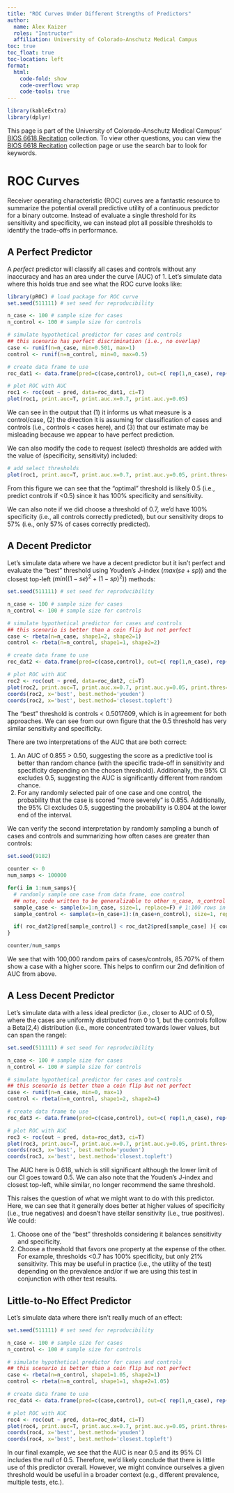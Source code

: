 ```yaml
---
title: "ROC Curves Under Different Strengths of Predictors"
author: 
  name: Alex Kaizer
  roles: "Instructor"
  affiliation: University of Colorado-Anschutz Medical Campus
toc: true
toc_float: true
toc-location: left
format:
  html:
    code-fold: show
    code-overflow: wrap 
    code-tools: true
---
```


```r
library(kableExtra)
library(dplyr)
```

This page is part of the University of Colorado-Anschutz Medical Campus' [BIOS 6618 Recitation](/recitation/index.qmd) collection. To view other questions, you can view the [BIOS 6618 Recitation](/recitation/index.qmd) collection page or use the search bar to look for keywords.

# ROC Curves

Receiver operating characteristic (ROC) curves are a fantastic resource to summarize the potential overall predictive utility of a continuous predictor for a binary outcome. Instead of evaluate a single threshold for its sensitivity and specificity, we can instead plot all possible thresholds to identify the trade-offs in performance.

## A Perfect Predictor

A *perfect* predictor will classify all cases and controls without any inaccuracy and has an area under the curve (AUC) of 1. Let's simulate data where this holds true and see what the ROC curve looks like:

```r
library(pROC) # load package for ROC curve
set.seed(511111) # set seed for reproducibility

n_case <- 100 # sample size for cases
n_control <- 100 # sample size for controls

# simulate hypothetical predictor for cases and controls
## this scenario has perfect discrimination (i.e., no overlap)
case <- runif(n=n_case, min=0.501, max=1)
control <- runif(n=n_control, min=0, max=0.5)

# create data frame to use
roc_dat1 <- data.frame(pred=c(case,control), out=c( rep(1,n_case), rep(0,n_control)) )

# plot ROC with AUC
roc1 <- roc(out ~ pred, data=roc_dat1, ci=T)
plot(roc1, print.auc=T, print.auc.x=0.7, print.auc.y=0.05)
```

We can see in the output that (1) it informs us what measure is a control/case, (2) the direction it is assuming for classification of cases and controls (i.e., controls < cases here), and (3) that our estimate may be misleading because we appear to have perfect prediction.

We can also modify the code to request (select) thresholds are added with the value of (specificity, sensitivity) included:

```r
# add select thresholds
plot(roc1, print.auc=T, print.auc.x=0.7, print.auc.y=0.05, print.thres=c(0.1,0.5,0.7,0.9), print.thres.cex=0.7) # note, print.thres has many options; cex controls size
```

From this figure we can see that the "optimal" threshold is likely 0.5 (i.e., predict controls if <0.5) since it has 100% specificity and sensitivity.

We can also note if we did choose a threshold of 0.7, we'd have 100% specificity (i.e., all controls correctly predicted), but our sensitivity drops to 57% (i.e., only 57% of cases correctly predicted).


## A Decent Predictor

Let's simulate data where we have a decent predictor but it isn't perfect and evaluate the "best" threshold using Youden's J-index ($max(se+sp)$) and the closest top-left ($min((1-se)^2+(1-sp)^2)$) methods:

```r
set.seed(511111) # set seed for reproducibility

n_case <- 100 # sample size for cases
n_control <- 100 # sample size for controls

# simulate hypothetical predictor for cases and controls
## this scenario is better than a coin flip but not perfect
case <- rbeta(n=n_case, shape1=2, shape2=1)
control <- rbeta(n=n_control, shape1=1, shape2=2)

# create data frame to use
roc_dat2 <- data.frame(pred=c(case,control), out=c( rep(1,n_case), rep(0,n_control)) )

# plot ROC with AUC
roc2 <- roc(out ~ pred, data=roc_dat2, ci=T)
plot(roc2, print.auc=T, print.auc.x=0.7, print.auc.y=0.05, print.thres=seq(0.1,0.9,0.1), print.thres.cex=0.7)
coords(roc2, x='best', best.method='youden')
coords(roc2, x='best', best.method='closest.topleft')
```

The "best" threshold is controls < 0.5017609, which is in agreement for both approaches. We can see from our own figure that the 0.5 threshold has very similar sensitivity and specificity.

There are two interpretations of the AUC that are both correct:

1. An AUC of 0.855 > 0.50, suggesting the score as a predictive tool is better than random chance (with the specific trade-off in sensitivity and specificity depending on the chosen threshold). Additionally, the 95% CI excludes 0.5, suggesting the AUC is significantly different from random chance.
2. For any randomly selected pair of one case and one control, the probability that the case is scored "more severely" is 0.855. Additionally, the 95% CI excludes 0.5, suggesting the probability is 0.804 at the lower end of the interval.

We can verify the second interpretation by randomly sampling a bunch of cases and controls and summarizing how often cases are greater than controls:

```r
set.seed(9182)

counter <- 0
num_samps <- 100000

for(i in 1:num_samps){
  # randomly sample one case from data frame, one control
  ## note, code written to be generalizable to other n_case, n_control
  sample_case <- sample(x=1:n_case, size=1, replace=F) # 1:100 rows in data frame with n_case=100
  sample_control <- sample(x=(n_case+1):(n_case+n_control), size=1, replace=F) # 101:200 rows in data frame with n_case=n_control=100

  if( roc_dat2$pred[sample_control] < roc_dat2$pred[sample_case] ){ counter <- counter + 1 } # if control < case, add 1 to counter
}

counter/num_samps
```

We see that with 100,000 random pairs of cases/controls, 85.707% of them show a case with a higher score. This helps to confirm our 2nd definition of AUC from above.


## A Less Decent Predictor

Let's simulate data with a less ideal predictor (i.e., closer to AUC of 0.5), where the cases are uniformly distributed from 0 to 1, but the controls follow a Beta(2,4) distribution (i.e., more concentrated towards lower values, but can span the range):

```r
set.seed(511111) # set seed for reproducibility

n_case <- 100 # sample size for cases
n_control <- 100 # sample size for controls

# simulate hypothetical predictor for cases and controls
## this scenario is better than a coin flip but not perfect
case <- runif(n=n_case, min=0, max=1)
control <- rbeta(n=n_control, shape1=2, shape2=4)

# create data frame to use
roc_dat3 <- data.frame(pred=c(case,control), out=c( rep(1,n_case), rep(0,n_control)) )

# plot ROC with AUC
roc3 <- roc(out ~ pred, data=roc_dat3, ci=T)
plot(roc3, print.auc=T, print.auc.x=0.7, print.auc.y=0.05, print.thres=seq(0.1,0.9,0.1), print.thres.cex=0.7)
coords(roc3, x='best', best.method='youden')
coords(roc3, x='best', best.method='closest.topleft')
```

The AUC here is 0.618, which is still significant although the lower limit of our CI goes toward 0.5. We can also note that the Youden's J-index and closest top-left, while similar, no longer recommend the same threshold.

This raises the question of what we might want to do with this predictor. Here, we can see that it generally does better at higher values of specificity (i.e., true negatives) and doesn't have stellar sensitivity (i.e., true positives). We could:

1. Choose one of the "best" thresholds considering it balances sensitivity and specificity.
2. Choose a threshold that favors one property at the expense of the other. For example, thresholds <0.7 has 100% specificity, but only 21% sensitivity. This may be useful in practice (i.e., the utility of the test) depending on the prevalence and/or if we are using this test in conjunction with other test results.


## Little-to-No Effect Predictor

Let's simulate data where there isn't really much of an effect:

```r
set.seed(511111) # set seed for reproducibility

n_case <- 100 # sample size for cases
n_control <- 100 # sample size for controls

# simulate hypothetical predictor for cases and controls
## this scenario is better than a coin flip but not perfect
case <- rbeta(n=n_control, shape1=1.05, shape2=1)
control <- rbeta(n=n_control, shape1=1, shape2=1.05)

# create data frame to use
roc_dat4 <- data.frame(pred=c(case,control), out=c( rep(1,n_case), rep(0,n_control)) )

# plot ROC with AUC
roc4 <- roc(out ~ pred, data=roc_dat4, ci=T)
plot(roc4, print.auc=T, print.auc.x=0.7, print.auc.y=0.05, print.thres=seq(0.1,0.9,0.1), print.thres.cex=0.7)
coords(roc4, x='best', best.method='youden')
coords(roc4, x='best', best.method='closest.topleft')
```

In our final example, we see that the AUC is near 0.5 and its 95% CI includes the null of 0.5. Therefore, we'd likely conclude that there is little use of this predictor overall. However, we might convince ourselves a given threshold would be useful in a broader context (e.g., different prevalence, multiple tests, etc.).


